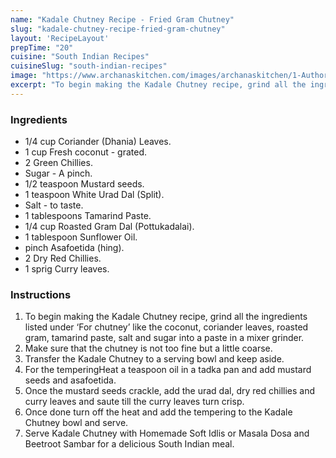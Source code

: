 ---
name: "Kadale Chutney Recipe - Fried Gram Chutney"
slug: "kadale-chutney-recipe-fried-gram-chutney"
layout: 'RecipeLayout'
prepTime: "20"
cuisine: "South Indian Recipes"
cuisineSlug: "south-indian-recipes"
image: "https://www.archanaskitchen.com/images/archanaskitchen/1-Author/Madhuri_Aggarwal/Kadale_Chutney__Fried_Gram_Chutney.jpg"
excerpt: "To begin making the Kadale Chutney recipe, grind all the ingredients listed under ‘For chutney’ like the coconut, coriander leaves, roasted gram, tamarind paste, salt and sugar into a paste in a mixer grinder"
---

### Ingredients

- 1/4 cup Coriander (Dhania) Leaves.
- 1 cup Fresh coconut - grated.
- 2 Green Chillies.
- Sugar - A pinch.
- 1/2 teaspoon Mustard seeds.
- 1 teaspoon White Urad Dal (Split).
- Salt - to taste.
- 1 tablespoons Tamarind Paste.
- 1/4 cup Roasted Gram Dal (Pottukadalai).
- 1 tablespoon Sunflower Oil.
- pinch Asafoetida (hing).
- 2 Dry Red Chillies.
- 1 sprig Curry leaves.

### Instructions

1. To begin making the Kadale Chutney recipe, grind all the ingredients listed under ‘For chutney’ like the coconut, coriander leaves, roasted gram, tamarind paste, salt and sugar into a paste in a mixer grinder.
1. Make sure that the chutney is not too fine but a little coarse.
1. Transfer the Kadale Chutney to a serving bowl and keep aside.
1. For the temperingHeat a teaspoon oil in a tadka pan and add mustard seeds and asafoetida.
1. Once the mustard seeds crackle, add the urad dal, dry red chillies and curry leaves and saute till the curry leaves turn crisp.
1. Once done turn off the heat and add the tempering to the Kadale Chutney bowl and serve.
1. Serve Kadale Chutney with Homemade Soft Idlis or Masala Dosa and Beetroot Sambar for a delicious South Indian meal.
